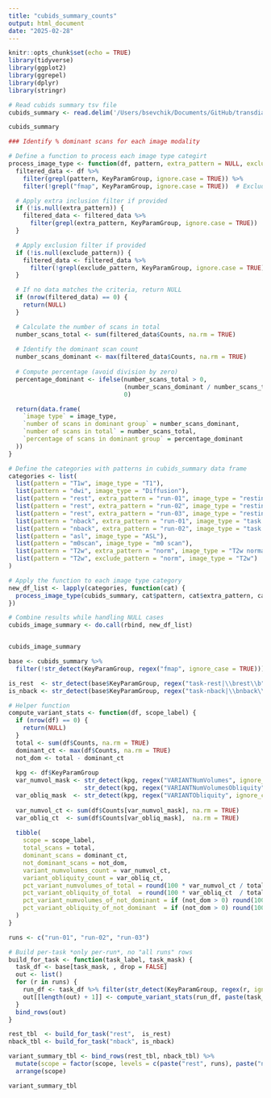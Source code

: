 ```yaml
---
title: "cubids_summary_counts"
output: html_document
date: "2025-02-28"
---
```



```r
knitr::opts_chunk$set(echo = TRUE)
library(tidyverse)
library(ggplot2)
library(ggrepel)
library(dplyr)
library(stringr)
```



```r
# Read cubids summary tsv file
cubids_summary <- read.delim('/Users/bsevchik/Documents/GitHub/transdiagnostic_executive_function/curation/03_cubids_curation/final_cubids_docs/v48_summary.tsv', header = TRUE, stringsAsFactors = FALSE) # local path - replace

cubids_summary
```



```r
### Identify % dominant scans for each image modality

# Define a function to process each image type categirt
process_image_type <- function(df, pattern, extra_pattern = NULL, exclude_pattern = NULL, image_type) {
  filtered_data <- df %>%
    filter(grepl(pattern, KeyParamGroup, ignore.case = TRUE)) %>%
    filter(!grepl("fmap", KeyParamGroup, ignore.case = TRUE))  # Exclude fmap rows

  # Apply extra inclusion filter if provided
  if (!is.null(extra_pattern)) {
    filtered_data <- filtered_data %>%
      filter(grepl(extra_pattern, KeyParamGroup, ignore.case = TRUE))
  }

  # Apply exclusion filter if provided
  if (!is.null(exclude_pattern)) {
    filtered_data <- filtered_data %>%
      filter(!grepl(exclude_pattern, KeyParamGroup, ignore.case = TRUE))
  }

  # If no data matches the criteria, return NULL
  if (nrow(filtered_data) == 0) {
    return(NULL)
  }

  # Calculate the number of scans in total
  number_scans_total <- sum(filtered_data$Counts, na.rm = TRUE)
  
  # Identify the dominant scan count 
  number_scans_dominant <- max(filtered_data$Counts, na.rm = TRUE)
  
  # Compute percentage (avoid division by zero)
  percentage_dominant <- ifelse(number_scans_total > 0, 
                                (number_scans_dominant / number_scans_total) * 100, 
                                0)

  return(data.frame(
    `image type` = image_type,
    `number of scans in dominant group` = number_scans_dominant,
    `number of scans in total` = number_scans_total,
    `percentage of scans in dominant group` = percentage_dominant
  ))
}

# Define the categories with patterns in cubids_summary data frame
categories <- list(
  list(pattern = "T1w", image_type = "T1"),
  list(pattern = "dwi", image_type = "Diffusion"),
  list(pattern = "rest", extra_pattern = "run-01", image_type = "resting state fMRI run 01"),
  list(pattern = "rest", extra_pattern = "run-02", image_type = "resting state fMRI run 02"),
  list(pattern = "rest", extra_pattern = "run-03", image_type = "resting state fMRI run 03"),
  list(pattern = "nback", extra_pattern = "run-01", image_type = "task fMRI run 01"),
  list(pattern = "nback", extra_pattern = "run-02", image_type = "task fMRI run 02"),
  list(pattern = "asl", image_type = "ASL"),
  list(pattern = "m0scan", image_type = "m0 scan"),
  list(pattern = "T2w", extra_pattern = "norm", image_type = "T2w normalized"),  # Ensure only T2w with "norm"
  list(pattern = "T2w", exclude_pattern = "norm", image_type = "T2w")           # Ensure only T2w without "norm"
)

# Apply the function to each image type category
new_df_list <- lapply(categories, function(cat) {
  process_image_type(cubids_summary, cat$pattern, cat$extra_pattern, cat$exclude_pattern, cat$image_type)
})

# Combine results while handling NULL cases
cubids_image_summary <- do.call(rbind, new_df_list)


cubids_image_summary
```


```r

base <- cubids_summary %>%
  filter(!str_detect(KeyParamGroup, regex("fmap", ignore_case = TRUE)))

is_rest  <- str_detect(base$KeyParamGroup, regex("task-rest|\\brest\\b", ignore_case = TRUE))
is_nback <- str_detect(base$KeyParamGroup, regex("task-nback|\\bnback\\b", ignore_case = TRUE))

# Helper function
compute_variant_stats <- function(df, scope_label) {
  if (nrow(df) == 0) {
    return(NULL)
  }
  total <- sum(df$Counts, na.rm = TRUE)
  dominant_ct <- max(df$Counts, na.rm = TRUE)
  not_dom <- total - dominant_ct
  
  kpg <- df$KeyParamGroup
  var_numvol_mask <- str_detect(kpg, regex("VARIANTNumVolumes", ignore_case = TRUE)) |
                     str_detect(kpg, regex("VARIANTNumVolumesObliquity", ignore_case = TRUE))
  var_obliq_mask  <- str_detect(kpg, regex("VARIANTObliquity", ignore_case = TRUE))
  
  var_numvol_ct <- sum(df$Counts[var_numvol_mask], na.rm = TRUE)
  var_obliq_ct  <- sum(df$Counts[var_obliq_mask],  na.rm = TRUE)
  
  tibble(
    scope = scope_label,
    total_scans = total,
    dominant_scans = dominant_ct,
    not_dominant_scans = not_dom,
    variant_numvolumes_count = var_numvol_ct,
    variant_obliquity_count = var_obliq_ct,
    pct_variant_numvolumes_of_total = round(100 * var_numvol_ct / total, 2),
    pct_variant_obliquity_of_total  = round(100 * var_obliq_ct  / total, 2),
    pct_variant_numvolumes_of_not_dominant = if (not_dom > 0) round(100 * var_numvol_ct / not_dom, 2) else NA_real_,
    pct_variant_obliquity_of_not_dominant  = if (not_dom > 0) round(100 * var_obliq_ct  / not_dom, 2) else NA_real_
  )
}

runs <- c("run-01", "run-02", "run-03")

# Build per-task *only per-run*, no "all runs" rows
build_for_task <- function(task_label, task_mask) {
  task_df <- base[task_mask, , drop = FALSE]
  out <- list()
  for (r in runs) {
    run_df <- task_df %>% filter(str_detect(KeyParamGroup, regex(r, ignore_case = TRUE)))
    out[[length(out) + 1]] <- compute_variant_stats(run_df, paste(task_label, r))
  }
  bind_rows(out)
}

rest_tbl  <- build_for_task("rest",  is_rest)
nback_tbl <- build_for_task("nback", is_nback)

variant_summary_tbl <- bind_rows(rest_tbl, nback_tbl) %>%
  mutate(scope = factor(scope, levels = c(paste("rest", runs), paste("nback", runs)))) %>%
  arrange(scope)

variant_summary_tbl

```

